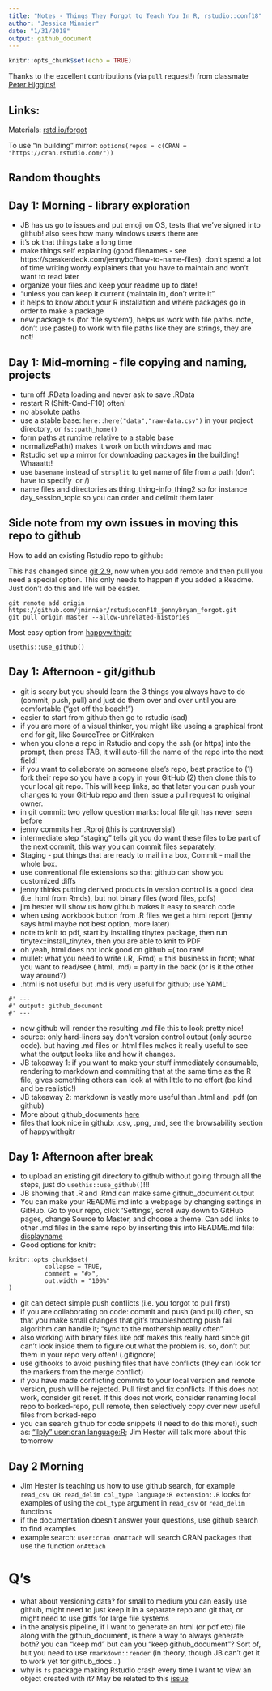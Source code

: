 ```yaml
---
title: "Notes - Things They Forgot to Teach You In R, rstudio::conf18"
author: "Jessica Minnier"
date: "1/31/2018"
output: github_document
---
```


```r
knitr::opts_chunk$set(echo = TRUE)
```

Thanks to the excellent contributions (via `pull` request!) from classmate [Peter Higgins!](https://github.com/higgi13425)

## Links:

Materials: [rstd.io/forgot](https://github.com/jennybc/what-they-forgot)

To use "in building" mirror: `options(repos = c(CRAN = "https://cran.rstudio.com/"))`

## Random thoughts


## Day 1: Morning - library exploration

-   JB has us go to issues and put emoji on OS, tests that we've signed into github! also sees how many windows users there are
-   it's ok that things take a long time
-   make things self explaining (good filenames - see https://speakerdeck.com/jennybc/how-to-name-files), don't spend a lot of time writing wordy explainers that you have to maintain and won't want to read later
-   organize your files and keep your readme up to date!
-   "unless you can keep it current (maintain it), don't write it"
-   it helps to know about your R installation and where packages go in order to make a package
-   new package `fs` (for 'file system'), helps us work with file paths. note, don't use paste() to work with file paths like they are strings, they are not!

Day 1: Mid-morning - file copying and naming, projects
------------------------------------------------------

-   turn off .RData loading and never ask to save .RData
-   restart R (Shift-Cmd-F10) often!
-   no absolute paths
-   use a stable base: `here::here("data","raw-data.csv")` in your project directory, or `fs::path_home()`
-   form paths at runtime relative to a stable base
-   normalizePath() makes it work on both windows and mac
-   Rstudio set up a mirror for downloading packages **in** the building! Whaaattt!
-   use `basename` instead of `strsplit` to get name of file from a path (don't have to specify  or /)
-   name files and directories as thing\_thing-info\_thing2 so for instance day\_session\_topic so you can order and delimit them later

Side note from my own issues in moving this repo to github
----------------------------------------------------------

How to add an existing Rstudio repo to github:

This has changed since [git 2.9](https://stackoverflow.com/questions/37937984/git-refusing-to-merge-unrelated-histories), now when you add remote and then pull you need a special option. This only needs to happen if you added a Readme. Just don't do this and life will be easier.

```
git remote add origin https://github.com/jminnier/rstudioconf18_jennybryan_forgot.git
git pull origin master --allow-unrelated-histories
```

Most easy option from [happywithgitr](http://happygitwithr.com/existing-github-last.html)

```
usethis::use_github()
```

## Day 1: Afternoon - git/github


-   git is scary but you should learn the 3 things you always have to do (commit, push, pull) and just do them over and over until you are comfortable ("get off the beach!")
-   easier to start from github then go to rstudio (sad)
- if you are more of a visual thinker, you might like useing a graphical front end for git, like SourceTree or GitKraken
-   when you clone a repo in Rstudio and copy the ssh (or https) into the prompt, then press TAB, it will auto-fill the name of the repo into the next field!
- if you want to collaborate on someone else's repo, best practice to (1) fork their repo so you have a copy in your GitHub (2) then clone this to your local git repo. This will keep links, so that later you can push your changes to your GitHub repo and then issue a pull request to original owner.
-   in git commit: two yellow question marks: local file git has never seen before
-   jenny commits her .Rproj (this is controversial)
-   intermediate step "staging" tells git you do want these files to be part of the next commit, this way you can commit files separately. 
- Staging - put things that are ready to mail in a box, Commit - mail the whole box.
-   use conventional file extensions so that github can show you customized diffs
-   jenny thinks putting derived products in version control is a good idea (i.e. html from Rmds), but not binary files (word files, pdfs)
-   jim hester will show us how github makes it easy to search code
-   when using workbook button from .R files we get a html report (jenny says html maybe not best option, more later)
- note to knit to pdf, start by installing tinytex package, then run tinytex::install_tinytex, then you are able to knit to PDF
-   oh yeah, html does not look good on github =( too raw!
-   mullet: what you need to write (.R, .Rmd) = this business in front; what you want to read/see (.html, .md) = party in the back (or is it the other way around?)
-   .html is not useful but .md is very useful for github; use YAML:
```
#' ---
#' output: github_document
#' ---
```
-   now github will render the resulting .md file this to look pretty nice!
-   source: only hard-liners say don't version control output (only source code). but having .md files or .html files makes it really useful to see what the output looks like and how it changes.
-   JB takeaway 1: if you want to make your stuff immediately consumable, rendering to markdown and commiting that at the same time as the R file, gives something others can look at with little to no effort (be kind and be realistic!)
-   JB takeaway 2: markdown is vastly more useful than .html and .pdf (on github)
-   More about github\_documents [here](http://rmarkdown.rstudio.com/github_document_format.html)
-   files that look nice in github: .csv, .png, .md, see the browsability section of happywithgitr


## Day 1: Afternoon after break

-   to upload an existing git directory to github without going through all the steps, just do `usethis::use_github()`!!!
-   JB showing that .R and .Rmd can make same github\_document output
- You can make your README.md into a webpage by changing settings in GitHub. Go to your repo, click 'Settings', scroll way down to GitHub pages, change Source to Master, and choose a theme. Can add links to other .md files in the same repo by inserting this into README.md file: [displayname](link.md)
-   Good options for knitr:
```
knitr::opts_chunk$set(
          collapse = TRUE,
          comment = "#>",
          out.width = "100%"
)
```
-   git can detect simple push conflicts (i.e. you forgot to pull first)
-   if you are collaborating on code: commit and push (and pull) often, so that you make small changes that git's troubleshooting push fail algorithm can handle it; "sync to the mothership really often"
-   also working with binary files like pdf makes this really hard since git can't look inside them to figure out what the problem is. so, don't put them in your repo very often! (.gitignore)
-   use githooks to avoid pushing files that have conflicts (they can look for the markers from the merge conflict)
- if you have made conflicting commits to your local version and remote version, push will be rejected. Pull first and fix conflicts. If this does not work, consider git reset. If this does not work, consider renaming local repo to borked-repo, pull remote, then selectively copy over new useful files from borked-repo
-   you can search github for code snippets (I need to do this more!), such as: ["llply" user:cran language:R](https://github.com/search?l=r&q=%22llply%22+user%3Acran+language%3AR&ref=searchresults&type=Code&utf8=%E2%9C%93); Jim Hester will talk more about this tomorrow


## Day 2 Morning

- Jim Hester is teaching us how to use github search, for example `read_csv OR read_delim col_type language:R extension:.R` looks for examples of using the `col_type` argument in `read_csv` or `read_delim` functions
- if the documentation doesn't answer your questions, use github search to find examples
- example search: `user:cran onAttach` will search CRAN packages that use the function `onAttach`


# Q's


-   what about versioning data? for small to medium you can easily use github, might need to just keep it in a separate repo and git that, or might need to use gitfs for large file systems
-   in the analysis pipeline, if I want to generate an html (or pdf etc) file along with the github\_document, is there a way to always generate both? you can "keep md" but can you "keep github\_document"? Sort of, but you need to use `rmarkdown::render` (in theory, though JB can't get it to work yet for github\_docs...)
-   why is `fs` package making Rstudio crash every time I want to view an object created with it? May be related to this [issue](https://github.com/r-lib/fs/issues/58)
